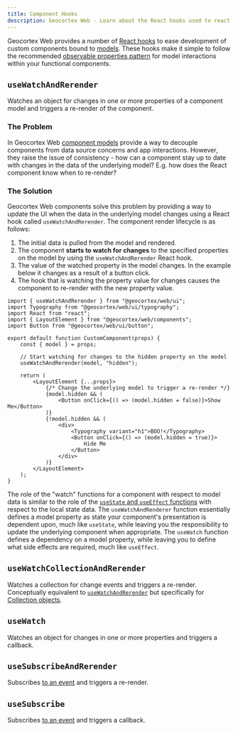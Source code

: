 ```yaml
---
title: Component Hooks
description: Geocortex Web - Learn about the React hooks used to react to changes on a component's model
---
```


Geocortex Web provides a number of [React hooks](https://reactjs.org/docs/hooks-intro.html) to ease development of custom components bound to [models](sdk-component-reference.mdx#models). These hooks make it simple to follow the recommended [observable properties pattern](https://developers.arcgis.com/javascript/latest/guide/programming-patterns/#properties) for model interactions within your functional components.

## `useWatchAndRerender`

Watches an object for changes in one or more properties of a component model and triggers a re-render of the component.

### The Problem

In Geocortex Web [component models](concepts-components-services.mdx#component-models-and-configuration) provide a way to decouple components from data source concerns and app interactions. However, they raise the issue of consistency - how can a component stay up to date with changes in the data of the underlying model? E.g. how does the React component know when to re-render?

### The Solution

Geocortex Web components solve this problem by providing a way to update the UI when the data in the underlying model changes using a React hook called `useWatchAndRerender`. The component render lifecycle is as follows:

1. The initial data is pulled from the model and rendered.
1. The component **starts to watch for changes** to the specified properties on the model by using the `useWatchAndRerender` React hook.
1. The value of the watched property in the model changes. In the example below it changes as a result of a button click.
1. The hook that is watching the property value for changes causes the component to re-render with the new property value.

```tsx
import { useWatchAndRerender } from "@geocortex/web/ui";
import Typography from "@geocortex/web/ui/typography";
import React from "react";
import { LayoutElement } from "@geocortex/web/components";
import Button from "@geocortex/web/ui/button";

export default function CustomComponent(props) {
    const { model } = props;

    // Start watching for changes to the hidden property on the model
    useWatchAndRerender(model, "hidden");

    return (
        <LayoutElement {...props}>
            {/* Change the underlying model to trigger a re-render */}
            {model.hidden && (
                <Button onClick={() => (model.hidden = false)}>Show Me</Button>
            )}
            {!model.hidden && (
                <div>
                    <Typography variant="h1">BOO!</Typography>
                    <Button onClick={() => (model.hidden = true)}>
                        Hide Me
                    </Button>
                </div>
            )}
        </LayoutElement>
    );
}
```

The role of the "watch" functions for a component with respect to model data is similar to the role of the [`useState` and `useEffect` functions](https://reactjs.org/docs/hooks-state.html) with respect to the local state data. The `useWatchAndRenderer` function essentially defines a model property as state your component's presentation is dependent upon, much like `useState`, while leaving you the responsibility to update the underlying component when appropriate. The `useWatch` function defines a dependency on a model property, while leaving you to define what side effects are required, much like `useEffect`.

## `useWatchCollectionAndRerender`

Watches a collection for change events and triggers a re-render. Conceptually equivalent to [`useWatchAndRerender`](#usewatchandrerender) but specifically for [Collection objects](https://developers.arcgis.com/javascript/latest/api-reference/esri-core-Collection.html).

## `useWatch`

Watches an object for changes in one or more properties and triggers a callback.

## `useSubscribeAndRerender`

Subscribes [to an event](concepts-events.mdx) and triggers a re-render.

## `useSubscribe`

Subscribes [to an event](concepts-events.mdx) and triggers a callback.
